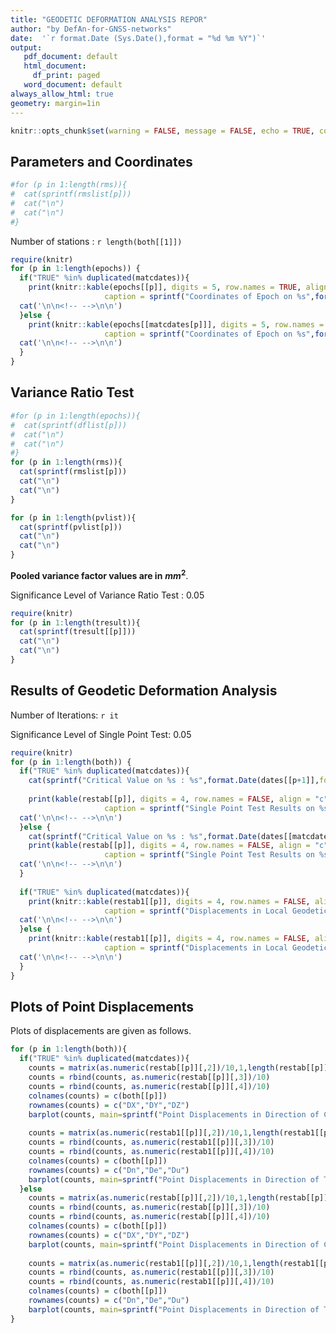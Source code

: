 ---
title: "GEODETIC DEFORMATION ANALYSIS REPOR"
author: "by DefAn-for-GNSS-networks"
date:  '`r format.Date (Sys.Date(),format = "%d %m %Y")`'
output: 
   pdf_document: default
   html_document: 
     df_print: paged
   word_document: default
always_allow_html: true
geometry: margin=1in
---

```{r setup, include=FALSE}
knitr::opts_chunk$set(warning = FALSE, message = FALSE, echo = TRUE, comment = NA)
```

## Parameters and Coordinates

```{r echo=FALSE, message=FALSE, warning=FALSE, comment=NA}
#for (p in 1:length(rms)){
#  cat(sprintf(rmslist[p]))
#  cat("\n")
#  cat("\n")
#}
```


Number of stations                     : `r length(both[[1]])`


```{r, results='asis', echo=FALSE, message=FALSE, warning=FALSE}
require(knitr)
for (p in 1:length(epochs)) {
  if("TRUE" %in% duplicated(matcdates)){
    print(knitr::kable(epochs[[p]], digits = 5, row.names = TRUE, align = "c", 
                     caption = sprintf("Coordinates of Epoch on %s",format.Date(dates[[p]],format = "%d-%m-%Y"))))
  cat('\n\n<!-- -->\n\n')
  }else {
    print(knitr::kable(epochs[[matcdates[p]]], digits = 5, row.names = TRUE, align = "c", 
                     caption = sprintf("Coordinates of Epoch on %s",format.Date(dates[[matcdates[p]]],format = "%d-%m-%Y"))))
  cat('\n\n<!-- -->\n\n')
  }
}
```


## Variance Ratio Test



```{r echo=FALSE, message=FALSE, warning=FALSE, comment=NA}
#for (p in 1:length(epochs)){
#  cat(sprintf(dflist[p]))
#  cat("\n")
#  cat("\n")
#}
for (p in 1:length(rms)){
  cat(sprintf(rmslist[p]))
  cat("\n")
  cat("\n")
}
```


```{r echo=FALSE, message=FALSE, warning=FALSE, comment=NA}
for (p in 1:length(pvlist)){
  cat(sprintf(pvlist[p]))
  cat("\n")
  cat("\n")
}
```
  **Pooled variance factor values are in** **$mm^2$**.

Significance Level of Variance Ratio Test           : 0.05

```{r echo=FALSE, message=FALSE, warning=FALSE, comment=NA}
require(knitr)
for (p in 1:length(tresult)){
  cat(sprintf(tresult[[p]]))
  cat("\n")
  cat("\n")
}
```



## Results of Geodetic Deformation Analysis 

Number of Iterations: `r it`


Significance Level of Single Point Test: 0.05

```{r, results='asis', echo=FALSE, message=FALSE, warning=FALSE}
require(knitr)
for (p in 1:length(both)) {
  if("TRUE" %in% duplicated(matcdates)){
    cat(sprintf("Critical Value on %s : %s",format.Date(dates[[p+1]],format = "%d-%m-%Y"),format(qf(0.95,3,dofort[[p]]),digits = 5 )))
    
    print(kable(restab[[p]], digits = 4, row.names = FALSE, align = "c", 
                     caption = sprintf("Single Point Test Results on %s",format.Date(dates[[p+1]],format = "%d-%m-%Y"))))
  cat('\n\n<!-- -->\n\n')
  }else {
    cat(sprintf("Critical Value on %s : %s",format.Date(dates[[matcdates[p+1]]],format = "%d-%m-%Y"),format(qf(0.95,3,dofort[[p]]),digits = 5 )))
    print(kable(restab[[p]], digits = 4, row.names = FALSE, align = "c", 
                     caption = sprintf("Single Point Test Results on %s",format.Date(dates[[matcdates[p+1]]],format = "%d-%m-%Y"))))
  cat('\n\n<!-- -->\n\n')
  }
  
  if("TRUE" %in% duplicated(matcdates)){
    print(knitr::kable(restab1[[p]], digits = 4, row.names = FALSE, align = "c", 
                     caption = sprintf("Displacements in Local Geodetic Coordinate System on %s",format.Date(dates[[p+1]],format = "%d-%m-%Y"))))
  cat('\n\n<!-- -->\n\n')
  }else {
    print(knitr::kable(restab1[[p]], digits = 4, row.names = FALSE, align = "c", 
                     caption = sprintf("Displacements in Local Geodetic Coordinate System on %s",format.Date(dates[[matcdates[p+1]]],format = "%d-%m-%Y"))))
  cat('\n\n<!-- -->\n\n')
  }
}
```

\newpage
## Plots of Point Displacements

Plots of displacements are given as follows.

```{r echo=FALSE, message=FALSE, fig.align = "center"}
for (p in 1:length(both)){
  if("TRUE" %in% duplicated(matcdates)){
    counts = matrix(as.numeric(restab[[p]][,2])/10,1,length(restab[[p]][,2]))
    counts = rbind(counts, as.numeric(restab[[p]][,3])/10)
    counts = rbind(counts, as.numeric(restab[[p]][,4])/10)
    colnames(counts) = c(both[[p]])
    rownames(counts) = c("DX","DY","DZ")
    barplot(counts, main=sprintf("Point Displacements in Direction of Coordinate Axes on %s",format.Date(dates[[p+1]],format = "%d-%m-%Y")), xlab="Name of Points", ylab="Displacement (cm)", col=c("blue","green","red"), legend = rownames(counts), beside=TRUE, space = c(0.4, 2.5), cex.main=0.75)
  
    counts = matrix(as.numeric(restab1[[p]][,2])/10,1,length(restab1[[p]][,2]))
    counts = rbind(counts, as.numeric(restab1[[p]][,3])/10)
    counts = rbind(counts, as.numeric(restab1[[p]][,4])/10)
    colnames(counts) = c(both[[p]])
    rownames(counts) = c("Dn","De","Du")
    barplot(counts, main=sprintf("Point Displacements in Direction of Topocentric Coordinate Axes on %s",format.Date(dates[[p+1]],format = "%d-%m-%Y")), xlab="Name of Points", ylab="Displacement (cm)", col=c("blue","green","red"), legend = rownames(counts), beside=TRUE, space = c(0.4, 2.5), cex.main=0.75)
  }else
    counts = matrix(as.numeric(restab[[p]][,2])/10,1,length(restab[[p]][,2]))
    counts = rbind(counts, as.numeric(restab[[p]][,3])/10)
    counts = rbind(counts, as.numeric(restab[[p]][,4])/10)
    colnames(counts) = c(both[[p]])
    rownames(counts) = c("DX","DY","DZ")
    barplot(counts, main=sprintf("Point Displacements in Direction of Coordinate Axes on %s",format.Date(dates[[matcdates[p+1]]],format = "%d-%m-%Y")), xlab="Name of Points", ylab="Displacement (cm)", col=c("blue","green","red"), legend = rownames(counts), beside=TRUE, space = c(0.4, 2.5), cex.main=0.75)
  
    counts = matrix(as.numeric(restab1[[p]][,2])/10,1,length(restab1[[p]][,2]))
    counts = rbind(counts, as.numeric(restab1[[p]][,3])/10)
    counts = rbind(counts, as.numeric(restab1[[p]][,4])/10)
    colnames(counts) = c(both[[p]])
    rownames(counts) = c("Dn","De","Du")
    barplot(counts, main=sprintf("Point Displacements in Direction of Topocentric Coordinate Axes on %s",format.Date(dates[[matcdates[p+1]]],format = "%d-%m-%Y")), xlab="Name of Points", ylab="Displacement (cm)", col=c("blue","green","red"), legend = rownames(counts), beside=TRUE, space = c(0.4, 2.5), cex.main=0.75)
}
```
